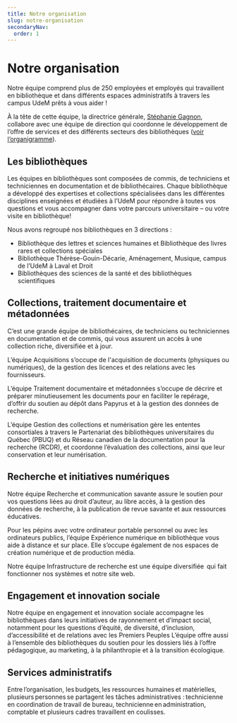 ```yaml
---
title: Notre organisation
slug: notre-organisation
secondaryNav:
  order: 1
---
```


# Notre organisation

Notre équipe comprend plus de 250 employées et employés qui travaillent en bibliothèque et dans différents espaces administratifs à travers les campus UdeM prêts à vous aider !  

À la tête de cette équipe, la directrice générale, [Stéphanie Gagnon](stephanie-gagnon), collabore avec une équipe de direction qui coordonne le développement de l’offre de services et des différents secteurs des bibliothèques ([voir l’organigramme](/a-propos/organigramme-bibliotheques-udem.pdf)). 

## Les bibliothèques

Les équipes en bibliothèques sont composées de commis, de techniciens et techniciennes en documentation et de bibliothécaires. Chaque bibliothèque a développé des expertises et collections spécialisées dans les différentes disciplines enseignées et étudiées à l’UdeM pour répondre à toutes vos questions et vous accompagner dans votre parcours universitaire – ou votre visite en bibliothèque!  

Nous avons regroupé nos bibliothèques en 3 directions : 

- Bibliothèque des lettres et sciences humaines et Bibliothèque des livres rares et collections spéciales
- Bibliothèque Thérèse-Gouin-Décarie, Aménagement, Musique, campus de l’UdeM à Laval et Droit
- Bibliothèques des sciences de la santé et des bibliothèques scientifiques

## Collections, traitement documentaire et métadonnées

C’est une grande équipe de bibliothécaires, de techniciens ou techniciennes en documentation et de commis, qui vous assurent un accès à une collection riche, diversifiée et à jour.  

L’équipe Acquisitions s’occupe de l'acquisition de documents (physiques ou numériques), de la gestion des licences et des relations avec les fournisseurs.  

L’équipe Traitement documentaire et métadonnées s’occupe de décrire et préparer minutieusement les documents pour en faciliter le repérage, d’offrir du soutien au dépôt dans Papyrus et à la gestion des données de recherche. 

L’équipe Gestion des collections et numérisation gère les ententes consortiales à travers le Partenariat des bibliothèques universitaires du Québec (PBUQ) et du Réseau canadien de la documentation pour la recherche (RCDR), et coordonne l’évaluation des collections, ainsi que leur conservation et leur numérisation. 

## Recherche et initiatives numériques

Notre équipe Recherche et communication savante assure le soutien pour vos questions liées au droit d’auteur, au libre accès, à la gestion des données de recherche, à la publication de revue savante et aux ressources éducatives.

Pour les pépins avec votre ordinateur portable personnel ou avec les ordinateurs publics, l’équipe Expérience numérique en bibliothèque vous aide à distance et sur place. Elle s’occupe également de nos espaces de création numérique et de production média. 

Notre équipe Infrastructure de recherche est une équipe diversifiée  qui fait fonctionner nos systèmes et notre site web.

## Engagement et innovation sociale

Notre équipe en engagement et innovation sociale accompagne les bibliothèques dans leurs initiatives de rayonnement et d’impact social, notamment pour les questions d’équité, de diversité, d’inclusion, d’accessibilité et de relations avec les Premiers Peuples L’équipe offre aussi à l’ensemble des bibliothèques du soutien pour les dossiers liés à l’offre pédagogique, au marketing, à la philanthropie et à la transition écologique. 

## Services administratifs

Entre l’organisation, les budgets, les ressources humaines et matérielles, plusieurs personnes se partagent les tâches administratives : technicienne en coordination de travail de bureau, technicienne en administration, comptable et plusieurs cadres travaillent en coulisses.    

